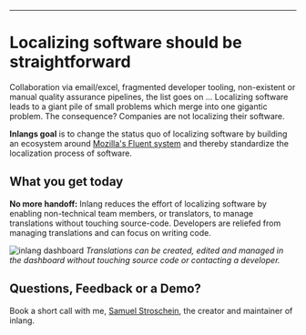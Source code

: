 
<Hero />

---

# Localizing software should be straightforward

Collaboration via email/excel, fragmented developer tooling, non-existent or manual quality assurance pipelines,
the list goes on ... Localizing software leads to a giant pile of small problems which merge into one gigantic problem.
The consequence? Companies are not localizing their software.

**Inlangs goal** is to change the status quo of localizing software by building an ecosystem around [Mozilla's
Fluent system](https://projectfluent.org) and thereby standardize the localization process of software.

## What you get today

**No more handoff:** Inlang reduces the effort of localizing software by enabling non-technical team members,
or translators, to manage translations without touching source-code. Developers are reliefed
from managing translations and can focus on writing code.

![inlang dashboard](/images/dashboard-example.webp)
_Translations can be created, edited and managed in the dashboard without touching source code or contacting a developer._

## Questions, Feedback or a Demo?

Book a short call with me, [Samuel Stroschein](https://twitter.com/SamuelStros), the creator and maintainer of inlang.

<InlineWidget url="https://calendly.com/samuelstroschein/quick-chat" />
